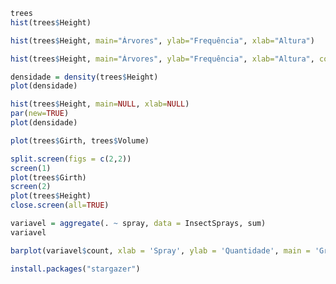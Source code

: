 ```{r}
trees
hist(trees$Height)
```
```{r}
hist(trees$Height, main="Árvores", ylab="Frequência", xlab="Altura")
```


```{r}
hist(trees$Height, main="Árvores", ylab="Frequência", xlab="Altura", col = "blue", density = 25, breaks = 20)
```


```{r}
densidade = density(trees$Height)
plot(densidade)
```
```{r}
hist(trees$Height, main=NULL, xlab=NULL)
par(new=TRUE)
plot(densidade)

```
```{r}
plot(trees$Girth, trees$Volume)
```
```{r}
split.screen(figs = c(2,2))
screen(1)
plot(trees$Girth)
screen(2)
plot(trees$Height)
close.screen(all=TRUE)
```

```{r}
variavel = aggregate(. ~ spray, data = InsectSprays, sum)
variavel
```
```{r}
barplot(variavel$count, xlab = 'Spray', ylab = 'Quantidade', main = 'Grafico dos insetos',names.arg = variavel$spray)
```

```{r}
install.packages("stargazer")
```

